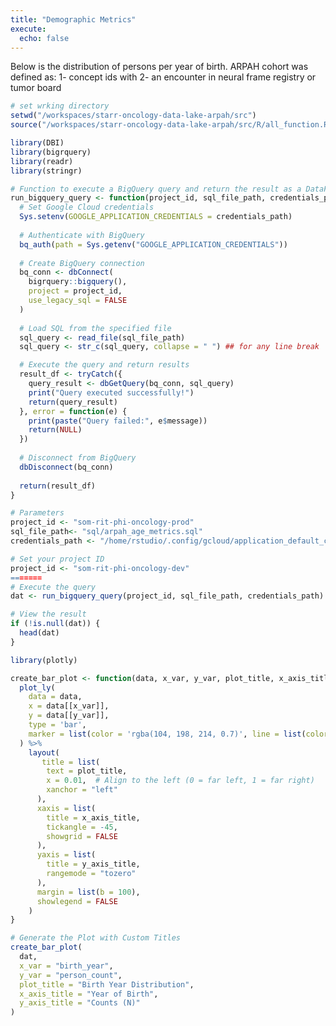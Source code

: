 ```yaml
---
title: "Demographic Metrics"
execute:
  echo: false
---
```


Below is the distribution of persons per year of birth. ARPAH cohort was defined as:
1- concept ids with 
2- an encounter in neural frame registry or tumor board
```r
# set wrking directory
setwd("/workspaces/starr-oncology-data-lake-arpah/src")
source("/workspaces/starr-oncology-data-lake-arpah/src/R/all_function.R", encoding = "UTF-8")
```

```r
library(DBI)
library(bigrquery)
library(readr)
library(stringr)

# Function to execute a BigQuery query and return the result as a DataFrame
run_bigquery_query <- function(project_id, sql_file_path, credentials_path) {
  # Set Google Cloud credentials
  Sys.setenv(GOOGLE_APPLICATION_CREDENTIALS = credentials_path)
  
  # Authenticate with BigQuery
  bq_auth(path = Sys.getenv("GOOGLE_APPLICATION_CREDENTIALS"))
  
  # Create BigQuery connection
  bq_conn <- dbConnect(
    bigrquery::bigquery(),
    project = project_id,
    use_legacy_sql = FALSE
  )
  
  # Load SQL from the specified file
  sql_query <- read_file(sql_file_path)
  sql_query <- str_c(sql_query, collapse = " ") ## for any line break

  # Execute the query and return results
  result_df <- tryCatch({
    query_result <- dbGetQuery(bq_conn, sql_query)
    print("Query executed successfully!")
    return(query_result)
  }, error = function(e) {
    print(paste("Query failed:", e$message))
    return(NULL)
  })
  
  # Disconnect from BigQuery
  dbDisconnect(bq_conn)
  
  return(result_df)
}
```
```r
# Parameters
project_id <- "som-rit-phi-oncology-prod"
sql_file_path<- "sql/arpah_age_metrics.sql"
credentials_path <- "/home/rstudio/.config/gcloud/application_default_credentials.json"

# Set your project ID
project_id <- "som-rit-phi-oncology-dev"
=======
# Execute the query
dat <- run_bigquery_query(project_id, sql_file_path, credentials_path)

# View the result
if (!is.null(dat)) {
  head(dat)
}
```

```r
library(plotly)

create_bar_plot <- function(data, x_var, y_var, plot_title, x_axis_title, y_axis_title) {
  plot_ly(
    data = data, 
    x = data[[x_var]], 
    y = data[[y_var]], 
    type = 'bar', 
    marker = list(color = 'rgba(104, 198, 214, 0.7)', line = list(color = 'rgb(100, 173, 237)', width = 1.5))
  ) %>%
    layout(
       title = list(
        text = plot_title,
        x = 0.01,  # Align to the left (0 = far left, 1 = far right)
        xanchor = "left"
      ),
      xaxis = list(
        title = x_axis_title,
        tickangle = -45,
        showgrid = FALSE
      ),
      yaxis = list(
        title = y_axis_title,
        rangemode = "tozero"
      ),
      margin = list(b = 100),
      showlegend = FALSE
    )
}

```
```r
# Generate the Plot with Custom Titles
create_bar_plot(
  dat, 
  x_var = "birth_year", 
  y_var = "person_count", 
  plot_title = "Birth Year Distribution", 
  x_axis_title = "Year of Birth", 
  y_axis_title = "Counts (N)"
)
```

